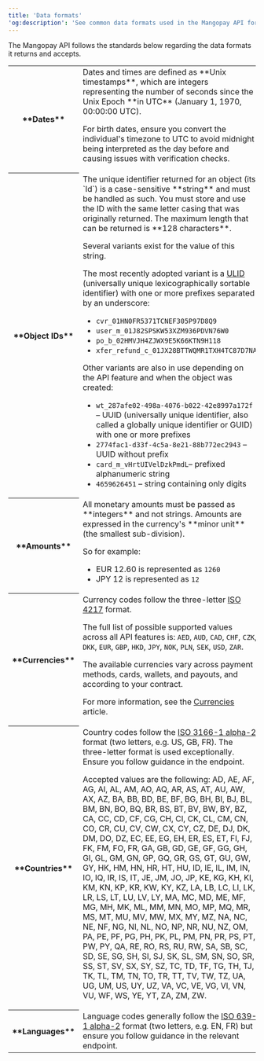 ```yaml
---
title: 'Data formats'
'og:description': 'See common data formats used in the Mangopay API for dates, times, amounts, currencies, and countries.'
---
```


The Mangopay API follows the standards below regarding the data formats it returns and accepts.

<table class="header-column">
<tbody>
<tr>
<th class="header">**Dates**</th>
<td class="table-content">
Dates and times are defined as **Unix timestamps**, which are integers representing the number of seconds since the Unix Epoch **in UTC** (January 1, 1970, 00:00:00 UTC).

For birth dates, ensure you convert the individual's timezone to UTC to avoid midnight being interpreted as the day before and causing issues with verification checks.
</td>
</tr>
<tr>
<th class="header">**Object IDs**</th>
<td class="table-content">
The unique identifier returned for an object (its `Id`) is a case-sensitive **string** and must be handled as such.  You must store and use the ID with the same letter casing that was originally returned. The maximum length that can be returned is **128 characters**.

Several variants exist for the value of this string.

The most recently adopted variant is a <a href="https://github.com/ulid/spec" target="_blank">ULID</a> (universally unique lexicographically sortable identifier) with one or more prefixes separated by an underscore:

- `cvr_01HN0FR5371TCNEF305P97D8Q9`
- `user_m_01J82SPSKW53XZM936PDVN76W0`
- `po_b_02HMVJH4ZJWX9E5K66KTN9H118`
- `xfer_refund_c_01JX28BTTWQMR1TXH4TC87D7NA`

Other variants are also in use depending on the API feature and when the object was created:

- `wt_287afe02-498a-4076-b022-42e8997a172f` – UUID (universally unique identifier, also called a globally unique identifier or GUID) with one or more prefixes
- `2774fac1-d33f-4c5a-8e21-88b772ec2943` – UUID without prefix
- `card_m_vHrtUIVelDzkPmdL`– prefixed alphanumeric string
- `4659626451` – string containing only digits
</td>
</tr>
<tr>
<th class="header">**Amounts**</th>
<td class="table-content">
All monetary amounts must be passed as **integers** and not strings. Amounts are expressed in the currency's **minor unit** (the smallest sub-division).

So for example: 

- EUR 12.60 is represented as `1260`
- JPY 12 is represented as `12`
</td>
</tr>
<tr>
<th class="header">**Currencies**</th>
<td class="table-content">
Currency codes follow the three-letter <a href="https://www.iso.org/iso-4217-currency-codes.html" target="_blank">ISO 4217</a> format.

The full list of possible supported values across all API features is: `AED`, `AUD`, `CAD`, `CHF`, `CZK`, `DKK`, `EUR`, `GBP`, `HKD`, `JPY`, `NOK`, `PLN`, `SEK`, `USD`, `ZAR`.

The available currencies vary across payment methods, cards, wallets, and payouts, and according to your contract. 

For more information, see the <a href="/guides/currencies">Currencies</a> article.
</td>
</tr>
<tr>
<th class="header">**Countries**</th>
<td class="table-content">
Country codes follow the <a href="https://www.iso.org/iso-3166-country-codes.html" target="_blank">ISO 3166-1 alpha-2</a> format (two letters, e.g. US, GB, FR). The three-letter format is used exceptionally. Ensure you follow guidance in the endpoint.

Accepted values are the following: AD, AE, AF, AG, AI, AL, AM, AO, AQ, AR, AS, AT, AU, AW, AX, AZ, BA, BB, BD, BE, BF, BG, BH, BI, BJ, BL, BM, BN, BO, BQ, BR, BS, BT, BV, BW, BY, BZ, CA, CC, CD, CF, CG, CH, CI, CK, CL, CM, CN, CO, CR, CU, CV, CW, CX, CY, CZ, DE, DJ, DK, DM, DO, DZ, EC, EE, EG, EH, ER, ES, ET, FI, FJ, FK, FM, FO, FR, GA, GB, GD, GE, GF, GG, GH, GI, GL, GM, GN, GP, GQ, GR, GS, GT, GU, GW, GY, HK, HM, HN, HR, HT, HU, ID, IE, IL, IM, IN, IO, IQ, IR, IS, IT, JE, JM, JO, JP, KE, KG, KH, KI, KM, KN, KP, KR, KW, KY, KZ, LA, LB, LC, LI, LK, LR, LS, LT, LU, LV, LY, MA, MC, MD, ME, MF, MG, MH, MK, ML, MM, MN, MO, MP, MQ, MR, MS, MT, MU, MV, MW, MX, MY, MZ, NA, NC, NE, NF, NG, NI, NL, NO, NP, NR, NU, NZ, OM, PA, PE, PF, PG, PH, PK, PL, PM, PN, PR, PS, PT, PW, PY, QA, RE, RO, RS, RU, RW, SA, SB, SC, SD, SE, SG, SH, SI, SJ, SK, SL, SM, SN, SO, SR, SS, ST, SV, SX, SY, SZ, TC, TD, TF, TG, TH, TJ, TK, TL, TM, TN, TO, TR, TT, TV, TW, TZ, UA, UG, UM, US, UY, UZ, VA, VC, VE, VG, VI, VN, VU, WF, WS, YE, YT, ZA, ZM, ZW.
</td>
</tr>
<tr>
<th class="header">**Languages**</th>
<td class="table-content">Language codes generally follow the <a href="https://www.iso.org/iso-639-language-code" target="_blank">ISO 639-1 alpha-2</a> format (two letters, e.g. EN, FR) but ensure you follow guidance in the relevant endpoint.</td>
</tr>
</tbody>
</table>